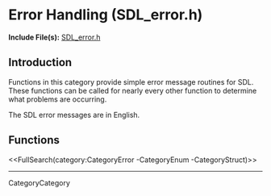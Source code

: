 <!-- #master-page:CategoryTemplate -->
<!-- #master-date:Unknown-Date -->
<!-- format wiki -->
<!-- language en -->

= Error Handling (SDL_error.h) =

'''Include File(s):'''  [http://hg.libsdl.org/SDL/file/tip/include/SDL_error.h SDL_error.h]


== Introduction ==

Functions in this category provide simple error message routines for SDL. These functions can be called for nearly every other function to determine what problems are occurring.  

The SDL error messages are in English.

== Functions ==

<<FullSearch(category:CategoryError -CategoryEnum -CategoryStruct)>>

----
CategoryCategory
